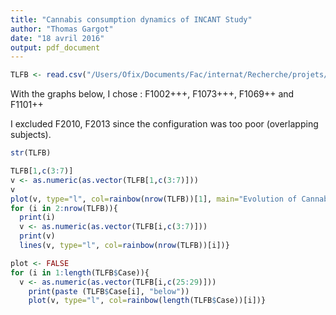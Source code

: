 ```yaml
---
title: "Cannabis consumption dynamics of INCANT Study"
author: "Thomas Gargot"
date: "18 avril 2016"
output: pdf_document
---
```

```r
TLFB <- read.csv("/Users/Ofix/Documents/Fac/internat/Recherche/projets/synchro/synchroData/INCANT/Data/CSV/psychometry/dataCannabis.csv")
```

With the graphs below, I chose : F1002+++, F1073+++, F1069++ and F1101++

I excluded F2010, F2013 since the configuration was too poor (overlapping subjects).

```r
str(TLFB)
```


```r
TLFB[1,c(3:7)]
v <- as.numeric(as.vector(TLFB[1,c(3:7)]))
v
plot(v, type="l", col=rainbow(nrow(TLFB))[1], main="Evolution of Cannabis Consumption for 32 subjects of the INCANT Study")
for (i in 2:nrow(TLFB)){
  print(i)
  v <- as.numeric(as.vector(TLFB[i,c(3:7)]))
  print(v)
  lines(v, type="l", col=rainbow(nrow(TLFB))[i])}
```


```r
plot <- FALSE
for (i in 1:length(TLFB$Case)){
  v <- as.numeric(as.vector(TLFB[i,c(25:29)]))
    print(paste (TLFB$Case[i], "below"))
    plot(v, type="l", col=rainbow(length(TLFB$Case))[i])}
```